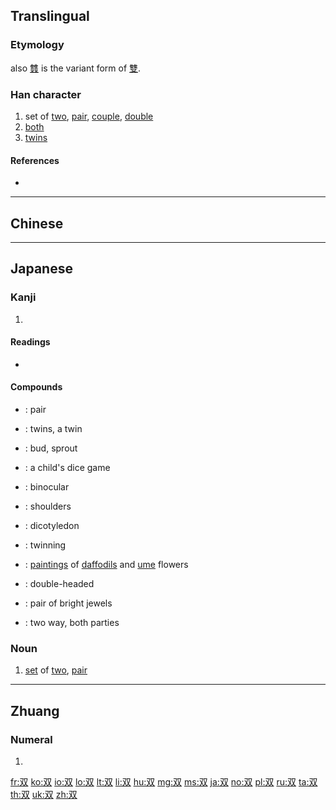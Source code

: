 {{character info/new}}
{{also|雙}}
==Translingual==
{{stroke order}}
{{ja-forms|双|双|[[雙]]}}
===Etymology===

{{Han simp|䨇|f=雔|t=&nbsp;}} also [[䨇]] is the variant form of [[雙]].

===Han character===
{{Han char|rn=29|rad=又|as=02|sn=4|four=77440|canj=EE,XEE|ids=⿰又又}}

# set of [[two]], [[pair]], [[couple]], [[double]]
# [[both]]
# [[twins]]

====References====
* {{Han ref|kx=0165.170|dkj=03125|dj=0375.020|hdz=10393.090|uh=53CC|ud=21452}}

----

==Chinese==
{{zh-see|雙}}

----

==Japanese==
{{ja-kanji forms|双|雙}}

===Kanji===
{{ja-kanji|grade=c|rs=又02|style=s|kyu=雙}}

# {{defn|lang=ja|sort=又02}}

====Readings====
* {{ja-readings|goon=[[そう]] (''sō'')|kanon=[[そう]] (''sō'')|kun=[[ふた]] (''futa''), [[ふたつ]] (''futatsu''), [[たぐい]] (''tagui''), [[ならぶ]] (''narabu'')|nanori=[[なみ]] (''nami''), [[ふ]] (''fu''), [[もろ]] (''moro'')}}

====Compounds====
{{der-top|Compounds}}
* {{ja-r|一双|いっそう}}: pair
* {{ja-r|双子|ふたご}}: twins, a twin
* {{ja-r|双葉|ふたば}}: bud, sprout
* {{ja-r|双六|すごろく}}: a child's dice game
* {{ja-r|双眼|そうがん}}: binocular
* {{ja-r|双肩|そうけん}}: shoulders
* {{ja-r|双子葉植物|そうしよう しょくぶつ}}: dicotyledon
* {{ja-r|双生|そうせい}}: twinning
* {{ja-r|双清|そうせい}}: [[painting]]s of [[daffodil]]s and [[ume]] flowers
* {{ja-r|双頭|そうとう}}: double-headed
* {{ja-r|双璧|そうへき}}: pair of bright jewels
* {{ja-r|双方|そうほう}}: two way, both parties
{{der-bottom}}

{{ja-kanjitab|ふた|yomi=k}}

===Noun===
{{ja-noun|ふた|kyu=雙}}

# [[set]] of [[two]], [[pair]]

----

==Zhuang==

===Numeral===
{{za-head|numeral|t=雙}}

# {{za-sawndip form of|ts=s|song}}

[[fr:双]]
[[ko:双]]
[[io:双]]
[[lo:双]]
[[lt:双]]
[[li:双]]
[[hu:双]]
[[mg:双]]
[[ms:双]]
[[ja:双]]
[[no:双]]
[[pl:双]]
[[ru:双]]
[[ta:双]]
[[th:双]]
[[uk:双]]
[[zh:双]]